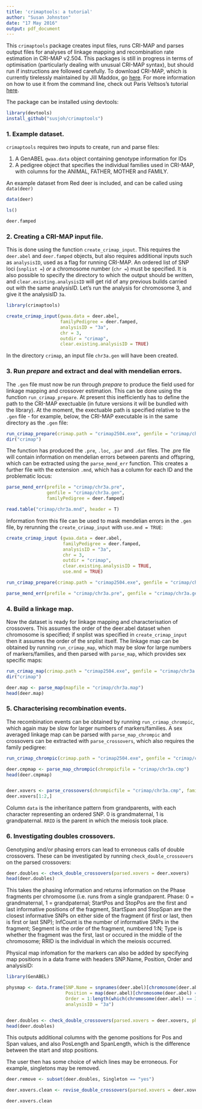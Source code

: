 ```yaml
---
title: 'crimaptools: a tutorial'
author: "Susan Johnston"
date: "17 May 2016"
output: pdf_document
---
```


This `crimaptools` package creates input files, runs CRI-MAP and parses output files for analyses of linkage mapping and recombination rate estimation in CRI-MAP v2.504. This packages is still in progress in terms of optimisation (particularly dealing with unusual CRI-MAP syntax), but should run if instructions are followed carefully. To download CRI-MAP, which is currently tirelessly maintained by Jill Maddox, go [here](http://www.animalgenome.org/tools/share/crimap/). For more information on how to use it from the command line, check out Paris Veltsos's tutorial [here](http://www.parisveltsos.com/research/crimap/index.html). 

The package can be installed using devtools:

```r
library(devtools)
install_github("susjoh/crimaptools")
```

### 1. Example dataset.

`crimaptools` requires two inputs to create, run and parse files:

1. A GenABEL `gwaa.data` object containing genotype information for IDs
2. A pedigree object that specifies the individual families used in CRI-MAP, with columns for the ANIMAL, FATHER, MOTHER and FAMILY.

An example dataset from Red deer is included, and can be called using `data(deer)`

```r

data(deer)

ls()

deer.famped


```

### 2. Creating a CRI-MAP input file.

This is done using the function `create_crimap_input`. This requires the `deer.abel` and `deer.famped` objects, but also requires additional inputs such as `analysisID`, used as a flag for running CRI-MAP. An ordered list of SNP loci (`snplist = `) *or* a chromosome number (`chr = `) must be specified. It is also possible to specify the directory to which the output should be written, and `clear.existing.analysisID` will get rid of any previous builds carried out with the same analysisID. Let's run the analysis for chromosome 3, and give it the analysisID `3a`.

```r
library(crimaptools)

create_crimap_input(gwaa.data = deer.abel,
                    familyPedigree = deer.famped,
                    analysisID = "3a",
                    chr = 3,
                    outdir = "crimap",
                    clear.existing.analysisID = TRUE)

```

In the directory `crimap`, an input file `chr3a.gen` will have been created.

### 3. Run *prepare* and extract and deal with mendelian errors.

The `.gen` file must now be run through *prepare* to produce the field used for linkage mapping and crossover estimation. This can be done using the function `run_crimap_prepare`. At present this inefficiently has to define the path to the CRI-MAP exectuable (in future versions it will be bundled with the library). At the moment, the exectuable path is specified relative to the `.gen` file - for example, below, the CRI-MAP executable is in the same directory as the `.gen` file: 

```r

run_crimap_prepare(crimap.path = "crimap2504.exe", genfile = "crimap/chr3a.gen")
dir("crimap")

```

The function has produced the `.pre`, `.loc`, `.par` and `.dat` files. The .pre file will contain information on mendelian errors between parents and offspring, which can be extracted using the `parse_mend_err` function. This creates a further file with the extension `.mnd`, which has a column for each ID and the problematic locus:

```r
parse_mend_err(prefile = "crimap/chr3a.pre",
               genfile = "crimap/chr3a.gen",
               familyPedigree = deer.famped)

read.table("crimap/chr3a.mnd", header = T)

```

Information from this file can be used to mask mendelian errors in the `.gen` file, by rerunning the `create_crimap_input` with `use.mnd = TRUE`:

```r
create_crimap_input (gwaa.data = deer.abel,
                     familyPedigree = deer.famped,
                     analysisID = "3a",
                     chr = 3,
                     outdir = "crimap",
                     clear.existing.analysisID = TRUE,
                     use.mnd = TRUE)

run_crimap_prepare(crimap.path = "crimap2504.exe", genfile = "crimap/chr3a.gen")

parse_mend_err(prefile = "crimap/chr3a.pre", genfile = "crimap/chr3a.gen", familyPedigree = deer.famped)

```
### 4. Build a linkage map.

Now the dataset is ready for linkage mapping and characterisation of crossovers. This assumes the order of the deer.abel dataset when chromosome is specified; if snplist was specified in `create_crimap_input` then it assumes the order of the snplist itself. The linkage map can be obtained by running `run_crimap_map`, which may be slow for large numbers of markers/families, and then parsed with `parse_map`, which provides sex specific maps:

```r

run_crimap_map(crimap.path = "crimap2504.exe", genfile = "crimap/chr3a.gen")
dir("crimap")

deer.map <- parse_map(mapfile = "crimap/chr3a.map")
head(deer.map)

```

### 5. Characterising recombination events.

The recombination events can be obtained by running `run_crimap_chrompic`, which again may be slow for larger numbers of markers/families. A sex averaged linkage map can be parsed with `parse_map_chrompic` and crossovers can be extracted with `parse_crossovers`, which also requires the family pedigree:

```r
run_crimap_chrompic(crimap.path = "crimap2504.exe", genfile = "crimap/chr3a.gen")

deer.cmpmap <- parse_map_chrompic(chrompicfile = "crimap/chr3a.cmp")
head(deer.cmpmap)


deer.xovers <- parse_crossovers(chrompicfile = "crimap/chr3a.cmp", familyPedigree = deer.famped)
deer.xovers[1:2,]

```

Column `data` is the inheritance pattern from grandparents, with each character representing an ordered SNP. 0 is grandmaternal, 1 is grandpaternal. `RRID` is the parent in which the meiosis took place.

### 6. Investigating doubles crossovers.

Genotyping and/or phasing errors can lead to erroneous calls of double crossovers. These can be investigated by running `check_double_crossovers` on the parsed crossovers: 

```r

deer.doubles <- check_double_crossovers(parsed.xovers = deer.xovers)
head(deer.doubles)

```

This takes the phasing information and returns information on the Phase fragments per chromosome (i.e. runs from a single grandparent. Phase: 0 = grandmaternal, 1 = grandpaternal; StartPos and StopPos are the first and last informative positions of the fragment, StartSpan and StopSpan are the closest informative SNPs on either side of the fragment (if first or last, then is first or last SNP); InfCount is the number of informative SNPs in the fragment; Segment is the order of the fragment, numbered 1:N; Type is whether the fragment was the first, last or occured in the middle of the chromosome; RRID is the individual in which the meiosis occurred.

Physical map infomation for the markers can also be added by specifying map positions in a data frame with headers SNP.Name, Position, Order and analysisID:


```r
library(GenABEL)

physmap <- data.frame(SNP.Name = snpnames(deer.abel)[chromosome(deer.abel) == 3],
                      Position = map(deer.abel)[chromosome(deer.abel) == 3],
                      Order = 1:length(which(chromosome(deer.abel) == 3)),
                      analysisID = "3a")


deer.doubles <- check_double_crossovers(parsed.xovers = deer.xovers, physical.map = physmap)
head(deer.doubles)


```
This outputs additional columns with the genome positions for Pos and Span values, and also PosLength and SpanLength, which is the difference between the start and stop positions.

The user then has some choice of which lines may be erroneous. For example, singletons may be removed. 

```r

deer.remove <- subset(deer.doubles, Singleton == "yes")

deer.xovers.clean <- revise_double_crossovers(parsed.xovers = deer.xovers, removesections = deer.remove)

deer.xovers.clean

```



